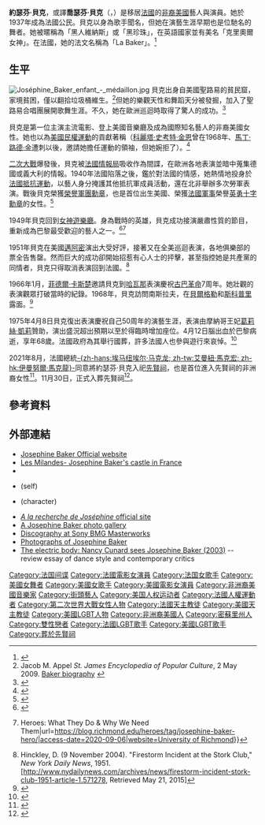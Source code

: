{{Multiple issues|
{{Missing information|1=關於其在民權運動中扮演的角色、個人生活及影響力|time=2021-08-24T00:37:10+00:00}}
{{Expert needed|subject=藝文|time=2021-08-24T00:37:10+00:00}}
}}
{{藝人
| name         = 約瑟芬·貝克
| Img          = Baker Banana.jpg
| Img_capt     = 約瑟芬·貝克著名的香蕉裝
| Background   = solo_singer
| Birth_name   = Freda Josephine McDonald
| Born         = {{birth date|1906|6|3}}
| 出生地點       = {{USA}}[[密蘇里州|密蘇里州]][[聖路易斯|聖路易斯]]<ref name="bm">{{cite web |title=Josephine Baker (Freda McDonald) Native of St. Louis, Missouri |url=http://blackmissouri.com/digest/josephine-baker-freda-mcdonald-native-of-st-louis-missouri.html |accessdate=2009-03-06 |archive-url=https://web.archive.org/web/20110708013310/http://blackmissouri.com/digest/josephine-baker-freda-mcdonald-native-of-st-louis-missouri.html |archive-date=2011-07-08 |dead-url=yes }}</ref><ref name="va">{{cite web |title=V & A - About Art Deco - Josephine Baker |url=http://www.vam.ac.uk/vastatic/microsites/1157_art_deco/about |publisher=[[Victoria_and_Albert_Museum|Victoria and Albert Museum]] |accessdate=2009-03-06 |archive-date=2009-02-04 |archive-url=https://web.archive.org/web/20090204024127/http://www.vam.ac.uk/vastatic/microsites/1157_art_deco/about/ |dead-url=no }}</ref>
| Died         = {{death date and age|1975|4|12|1906|6|3}}
| 逝世地點       = {{FRA}}[[巴黎|巴黎]]
| Instrument   = 
| Genre        = [[卡巴萊|卡巴萊]]、[[音樂廳|音樂廳]]、[[流行音樂|法式流行]]、[[爵士樂|法式爵士樂]]
| Occupation   = [[舞者|舞者]]、[[歌手|歌手]]、[[演員|演員]]
| Years_active = 
| Label        = [[哥倫比亞唱片|哥倫比亞]]、[[水星唱片|水星]]、[[RCA唱片|RCA Victor]]
| URL          = {{url|www.cmgww.com/stars/baker}}
}}

'''約瑟芬·貝克'''，或譯'''喬瑟芬·貝克'''（{{lang-en|Josephine Baker}}，{{bd|1906年|6月3日|1975年|4月12日|catIdx=B}}）是移居[[法國|法國]]的[[非裔美國人|非裔美國]]藝人與演員。她於1937年成為法國公民。貝克以身為歌手聞名，但她在演藝生涯早期也是位馳名的舞者。她被暱稱為「黑人維納斯」或「黑珍珠」，在英語國家並有美名「克里奧爾女神」。在法國，她的法文名稱為「La Baker」。<ref>{{cite web|title=Legend Josephine Baker passes away and Vince Gill is born|url=http://www.citybeat.com/cincinnati/blog-3283-this_date_in_music_h.html|work=citybeat.com|access-date=2012-08-22|archive-url=https://web.archive.org/web/20121013154136/http://www.citybeat.com/cincinnati/blog-3283-this_date_in_music_h.html|archive-date=2012-10-13|url-status=dead}}</ref>

==生平==
[[File:Joséphine_Baker_enfant_-_médaillon.jpg|thumb]]
貝克出身自美國聖路易的貧民窟，家境貧困，僅以翻拾垃圾桶維生。<ref>Jacob M. Appel ''St. James Encyclopedia of Popular Culture'', 2 May 2009. [http://findarticles.com/p/articles/mi_g1epc/is_bio/ai_2419200060/ Baker biography] {{Webarchive|url=https://archive.is/20120708004804/findarticles.com/p/articles/mi_g1epc/is_bio/ai_2419200060/ |date=2012-07-08 }}</ref>但她的樂觀天性和舞蹈天分被發掘，加入了聖路易合唱團展開歌舞生涯。不久，她在歐洲巡迴時取得了驚人的成功。<ref>{{Cite film|title=Josephine Baker: The First Black Superstar|last=Broughton|first=Sarah|year=2009}}</ref>

貝克是第一位主演主流電影、登上美國音樂廳及成為國際知名藝人的非裔美國女性。她也以為[[美國|美國]][[民權運動|民權運動]]的貢獻著稱（[[科麗塔·史考特·金恩|科麗塔·史考特·金恩]]曾在1968年、[[馬丁·路德·金|馬丁·路德·金]]遭刺以後，邀請她擔任運動的領袖，但她婉拒了）。<ref name="Kelleher">{{cite web |last1=Kelleher |first1=Katy |title=She'll Always Have Paris |url=https://jezebel.com/5502673/shell-always-have-paris |website=Jezebel |access-date=2016-10-13 |date=2010-03-26 }}</ref>

[[二次大戰|二次大戰]]爆發後，貝克被[[法國情報局|法國情報局]]吸收作為間諜，在歐洲各地表演並暗中蒐集德國或義大利的情報。1940年法國陷落之後，鑑於對法國的情感，她熱情地投身於[[法國抵抗運動|法國抵抗運動]]，以藝人身分掩護其他抵抗軍成員活動，還在北非舉辦多次勞軍表演。戰後貝克榮獲[[榮譽軍團勳章|榮譽軍團勳章]]，也是首位出生美國、榮獲[[法國軍事|法國軍事]]榮譽[[英勇十字勳章|英勇十字勳章]]的女性。<ref>{{cite web|author=Ann Shaffer|title=Review of Josephine Baker: A Centenary Tribute|url=http://blackgrooves.org/?p=116|work=blackgrooves|date=2006-10-04|accessdate=2009-01-08|archive-url=https://web.archive.org/web/20111002105449/http://blackgrooves.org/?p=116|archive-date=2011-10-02|dead-url=yes}}</ref>

1949年貝克回到[[女神遊樂廳|女神遊樂廳]]。身為戰時的英雄，貝克成功接演嚴肅性質的節目，重新成為巴黎最受歡迎的藝人之一。<ref>{{Cite web|last=Joyce|first=Dr Robin|date=2017-03-05|title=Josephine Baker, 1906–1975|url=https://womenshistorynetwork.org/josephine-baker-1906-1975/|access-date=2020-09-06|website=Women's History Network|language=en-GB}}</ref><ref>{{Cite web|date=2014-05-25|title=Josephine Baker hero {{!}} Heroes: What They Do & Why We Need Them|url=https://blog.richmond.edu/heroes/tag/josephine-baker-hero/|access-date=2020-09-06|website=[[University_of_Richmond|University of Richmond]]}}</ref>

1951年貝克在美國[[邁阿密|邁阿密]]演出大受好評，接著又在全美巡迴表演，各地俱樂部的票全告售罄。然而巨大的成功卻開始招惹有心人士的抨擊，甚至指控她是共產黨的同情者，貝克只得取消表演回到法國。<ref>Hinckley, D. (9 November 2004). "Firestorm Incident at the Stork Club," ''New York Daily News'', 1951. [http://www.nydailynews.com/archives/news/firestorm-incident-stork-club-1951-article-1.571278, Retrieved May 21, 2015]{{dead link|date=2018年4月 |bot=InternetArchiveBot |fix-attempted=yes }}</ref>

1966年1月，[[菲德爾·卡斯楚|菲德爾·卡斯楚]]邀請貝克到[[哈瓦那|哈瓦那]]表演慶祝[[古巴革命|古巴革命]]7周年。她壯觀的表演觀眾打破當時的紀錄。1968年，貝克訪問南斯拉夫，在[[貝爾格勒|貝爾格勒]]和[[斯科普里|斯科普里]]露面。<ref name="Jazz Cleopatra">{{cite book|last=Rose|first=Phyllis|title=Jazz Cleopatra: Josephine Baker in her time|year=1989|publisher=Doubleday|location=United States|isbn=978-0385248914|url=https://archive.org/details/jazzcleopatrajos00rose_0}}</ref>

1975年4月8日貝克復出表演慶祝自己50周年的演藝生涯，表演由摩納哥王妃[[葛莉絲·凱莉|葛莉絲·凱莉]]贊助，演出盛況超出預期以至於得臨時增加座位。4月12日腦出血於巴黎病逝，享年68歲。法國政府為其舉行國葬，許多法國人也參與遊行來哀悼。<ref name="AABaker">{{cite web|title=African American Celebrity Josephine Baker, Dancer and Singer|url=http://www.africanamericans.com/JosephineBaker.htm|work=AfricanAmericans.com|year=2008|access-date=2009-01-12|url-status=dead|archive-url=https://web.archive.org/web/20090102041450/http://www.africanamericans.com/JosephineBaker.htm|archive-date=2009-01-02}}</ref>

2021年8月，法國總統[[艾曼紐·馬克宏|-{zh-hans:埃马纽埃尔·马克龙; zh-tw:艾曼紐·馬克宏; zh-hk:伊曼努爾·馬克龍}-]]同意將約瑟芬·貝克入祀[[先賢祠|先賢祠]]，也是首位進入先賢祠的非洲裔女性<ref>{{Cite web |title=民權捍衛者貝克入祀法國先賢祠 非裔女性首例 |url=https://www.cna.com.tw/news/aopl/202108230276.aspx |access-date=2021-08-24 |date=2021-08-23 |author=曾依璇 |editor=陳政一 |location=巴黎 |work=[[中央通訊社|中央通訊社]] |language=zh-hant}}</ref>。11月30日，正式入葬先賢祠<ref>{{Cite web|title=【環球薈報】約瑟芬.貝克成首名入葬法國先賢祠非裔女性|url=https://news.now.com/home/international/player?newsId=458501|access-date=2021-12-01|work=Now 新聞|language=zh-hk}}</ref>。

== 參考資料 ==
{{reflist}}

== 外部連結 ==
{{wikiquote|Josephine Baker}}
{{commons|Josephine Baker}}
* [https://web.archive.org/web/20130531235500/http://www.cmgww.com/stars/baker/ Josephine Baker Official website]
* [http://www.milandes.com/ Les Milandes- Josephine Baker's castle in France] {{Wayback|url=http://www.milandes.com/ |date=20090817113556 }}
* {{ibdb|30698}}
* {{imdb|0001927}} (self)
* {{imdb character|id=0057250|character=約瑟芬·貝克}} (character)
* [https://web.archive.org/web/20120208103946/http://www.alarecherchedejosephine.com/ ''A la recherche de Joséphine'' official site]
* [https://web.archive.org/web/20031003102312/http://silent-movies.com/Ladies/PBaker.html A Josephine Baker photo gallery]
* [https://web.archive.org/web/20070927195431/http://sonybmgmasterworks.com/artists/josephinebaker/ Discography at Sony BMG Masterworks]
* [http://film.virtual-history.com/person.php?personid=1485 Photographs of Josephine Baker] {{Wayback|url=http://film.virtual-history.com/person.php?personid=1485 |date=20090804003905 }}
* [https://web.archive.org/web/20130724165458/http://www.pemward.co.uk/page_1155473499796.html The electric body: Nancy Cunard sees Josephine Baker (2003)] -- review essay of dance style and contemporary critics

{{Authority control}}
{{DEFAULTSORT:Baker, Josephine}}
[[Category:法国间谍|Category:法国间谍]]
[[Category:法國電影女演員|Category:法國電影女演員]]
[[Category:法国女歌手|Category:法国女歌手]]
[[Category:美國女舞者|Category:美國女舞者]]
[[Category:美國女歌手|Category:美國女歌手]]
[[Category:美國電影女演員|Category:美國電影女演員]]
[[Category:非洲裔美國音樂家|Category:非洲裔美國音樂家]]
[[Category:街頭藝人|Category:街頭藝人]]
[[Category:美国人权运动者|Category:美国人权运动者]]
[[Category:法國人權運動者|Category:法國人權運動者]]
[[Category:第二次世界大戰女性人物|Category:第二次世界大戰女性人物]]
[[Category:法國天主教徒|Category:法國天主教徒]]
[[Category:美國天主教徒|Category:美國天主教徒]]
[[Category:美國LGBT人物|Category:美國LGBT人物]]
[[Category:非洲裔美國人|Category:非洲裔美國人]]
[[Category:密蘇里州人|Category:密蘇里州人]]
[[Category:雙性戀者|Category:雙性戀者]]
[[Category:法國LGBT歌手|Category:法國LGBT歌手]]
[[Category:美國LGBT歌手|Category:美國LGBT歌手]]
[[Category:葬於先賢祠|Category:葬於先賢祠]]